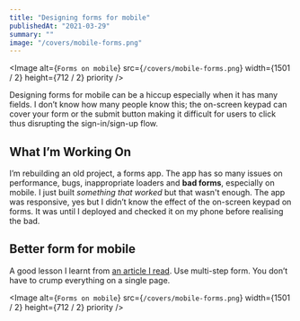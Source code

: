 ```yaml
---
title: "Designing forms for mobile"
publishedAt: "2021-03-29"
summary: ""
image: "/covers/mobile-forms.png"
---
```


<Image
  alt={`Forms on mobile`}
  src={`/covers/mobile-forms.png`}
  width={1501 / 2}
  height={712 / 2}
  priority
/>

Designing forms for mobile can be a hiccup especially when it has many fields. I don’t know how many people know this; the on-screen keypad can cover your form or the submit button making it difficult for users to click thus disrupting the sign-in/sign-up flow.

## What I’m Working On

I’m rebuilding an old project, a forms app. The app has so many issues on performance, bugs, inappropriate loaders and **bad forms**, especially on mobile. I just built _something that worked_ but that wasn't enough. The app was responsive, yes but I didn’t know the effect of the on-screen keypad on forms. It was until I deployed and checked it on my phone before realising the bad.

## Better form for mobile

A good lesson I learnt from [an article I read](https://web.dev/sign-in-form-best-practices). Use multi-step form. You don’t have to crump everything on a single page.

<Image
  alt={`Forms on mobile`}
  src={`/covers/mobile-forms.png`}
  width={1501 / 2}
  height={712 / 2}
  priority
/>
